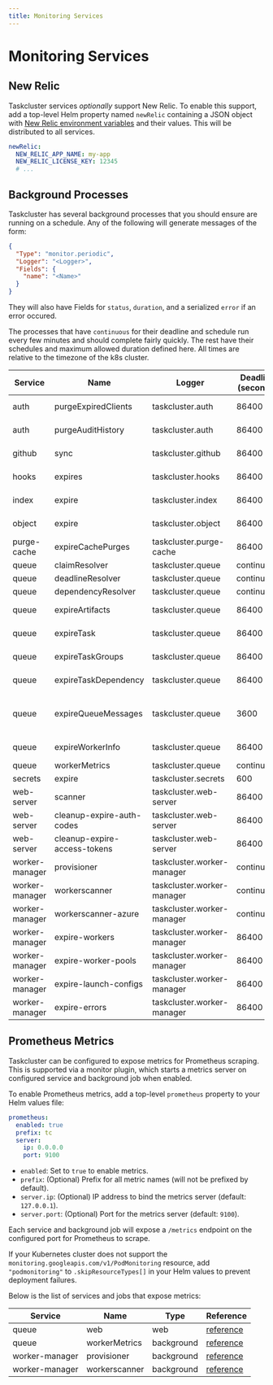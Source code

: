 ```yaml
---
title: Monitoring Services
---
```


# Monitoring Services

## New Relic

Taskcluster services *optionally* support New Relic.
To enable this support, add a top-level Helm property named `newRelic` containing a JSON object with [New Relic environment variables](https://docs.newrelic.com/docs/agents/nodejs-agent/installation-configuration/nodejs-agent-configuration) and their values.
This will be distributed to all services.

```yaml
newRelic:
  NEW_RELIC_APP_NAME: my-app
  NEW_RELIC_LICENSE_KEY: 12345
  # ...
```

## Background Processes

Taskcluster has several background processes that you should ensure are running on a schedule. Any of the following will generate messages
of the form:

```json
{
  "Type": "monitor.periodic",
  "Logger": "<Logger>",
  "Fields": {
    "name": "<Name>"
  }
}
```

They will also have Fields for `status`, `duration`, and a serialized `error` if an error occured.

The processes that have `continuous` for their deadline and schedule run every few minutes and should complete fairly quickly. The rest
have their schedules and maximum allowed duration defined here. All times are relative to the timezone of the k8s cluster.

<!-- BEGIN MONITORING TABLE -->
| Service        | Name                         | Logger                     | Deadline (seconds) | Schedule                    |
| -------------- | ---------------------------- | -------------------------- | ------------------ | --------------------------- |
| auth           | purgeExpiredClients          | taskcluster.auth           | 86400              | At 12:00 AM                 |
| auth           | purgeAuditHistory            | taskcluster.auth           | 86400              | At 12:10 AM                 |
| github         | sync                         | taskcluster.github         | 86400              | At 02:00 AM                 |
| hooks          | expires                      | taskcluster.hooks          | 86400              | At 12:10 AM                 |
| index          | expire                       | taskcluster.index          | 86400              | At 12:05 AM                 |
| object         | expire                       | taskcluster.object         | 86400              | At 01:00 AM                 |
| purge-cache    | expireCachePurges            | taskcluster.purge-cache    | 86400              | At 01:05 AM                 |
| queue          | claimResolver                | taskcluster.queue          | continuous         | continuous                  |
| queue          | deadlineResolver             | taskcluster.queue          | continuous         | continuous                  |
| queue          | dependencyResolver           | taskcluster.queue          | continuous         | continuous                  |
| queue          | expireArtifacts              | taskcluster.queue          | 86400              | At 01:10 AM                 |
| queue          | expireTask                   | taskcluster.queue          | 86400              | At 12:10 AM                 |
| queue          | expireTaskGroups             | taskcluster.queue          | 86400              | At 12:15 AM                 |
| queue          | expireTaskDependency         | taskcluster.queue          | 86400              | At 12:20 AM                 |
| queue          | expireQueueMessages          | taskcluster.queue          | 3600               | At 23 minutes past the hour |
| queue          | expireWorkerInfo             | taskcluster.queue          | 86400              | At 12:05 AM                 |
| queue          | workerMetrics                | taskcluster.queue          | continuous         | continuous                  |
| secrets        | expire                       | taskcluster.secrets        | 600                | Every hour                  |
| web-server     | scanner                      | taskcluster.web-server     | 86400              | At 12:01 AM                 |
| web-server     | cleanup-expire-auth-codes    | taskcluster.web-server     | 86400              | At 12:00 AM                 |
| web-server     | cleanup-expire-access-tokens | taskcluster.web-server     | 86400              | At 12:00 AM                 |
| worker-manager | provisioner                  | taskcluster.worker-manager | continuous         | continuous                  |
| worker-manager | workerscanner                | taskcluster.worker-manager | continuous         | continuous                  |
| worker-manager | workerscanner-azure          | taskcluster.worker-manager | continuous         | continuous                  |
| worker-manager | expire-workers               | taskcluster.worker-manager | 86400              | At 01:30 AM                 |
| worker-manager | expire-worker-pools          | taskcluster.worker-manager | 86400              | At 12:01 AM                 |
| worker-manager | expire-launch-configs        | taskcluster.worker-manager | 86400              | At 01:00 AM                 |
| worker-manager | expire-errors                | taskcluster.worker-manager | 86400              | At 12:10 AM                 |
<!-- END MONITORING TABLE -->

## Prometheus Metrics


Taskcluster can be configured to expose metrics for Prometheus scraping. This is supported via a monitor plugin, which starts a metrics server on configured service and background job when enabled.

To enable Prometheus metrics, add a top-level `prometheus` property to your Helm values file:

```yaml
prometheus:
  enabled: true
  prefix: tc
  server:
    ip: 0.0.0.0
    port: 9100
```

- `enabled`: Set to `true` to enable metrics.
- `prefix`: (Optional) Prefix for all metric names (will not be prefixed by default).
- `server.ip`: (Optional) IP address to bind the metrics server (default: `127.0.0.1`).
- `server.port`: (Optional) Port for the metrics server (default: `9100`).

Each service and background job will expose a `/metrics` endpoint on the configured port for Prometheus to scrape.

If your Kubernetes cluster does not support the `monitoring.googleapis.com/v1/PodMonitoring` resource, add `"podmonitoring"` to `.skipResourceTypes[]` in your Helm values to prevent deployment failures.

Below is the list of services and jobs that expose metrics:

<!-- BEGIN METRICS TABLE -->
| Service        | Name          | Type       | Reference                                                |
| -------------- | ------------- | ---------- | -------------------------------------------------------- |
| queue          | web           | web        | [reference](/docs/reference/platform/queue/metrics)      |
| queue          | workerMetrics | background | [reference](/docs/reference/platform/queue/metrics)      |
| worker-manager | provisioner   | background | [reference](/docs/reference/core/worker-manager/metrics) |
| worker-manager | workerscanner | background | [reference](/docs/reference/core/worker-manager/metrics) |
<!-- END METRICS TABLE -->
